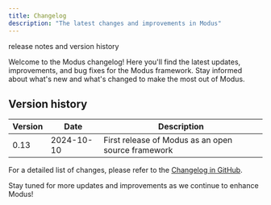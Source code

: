 ```yaml
---
title: Changelog
description: "The latest changes and improvements in Modus"
---
```


<Warning>release notes and version history</Warning>

Welcome to the Modus changelog! Here you'll find the latest updates, improvements, and bug fixes for the Modus framework. Stay informed about what's new and what's changed to make the most out of Modus.

## Version history

| Version | Date       | Description                                        |
| ------- | ---------- | -------------------------------------------------- |
| 0.13    | 2024-10-10 | First release of Modus as an open source framework |

For a detailed list of changes, please refer to the [Changelog in GitHub](https://github.com/hypermodeinc/modus/blob/main/CHANGELOG.md).

Stay tuned for more updates and improvements as we continue to enhance Modus!
